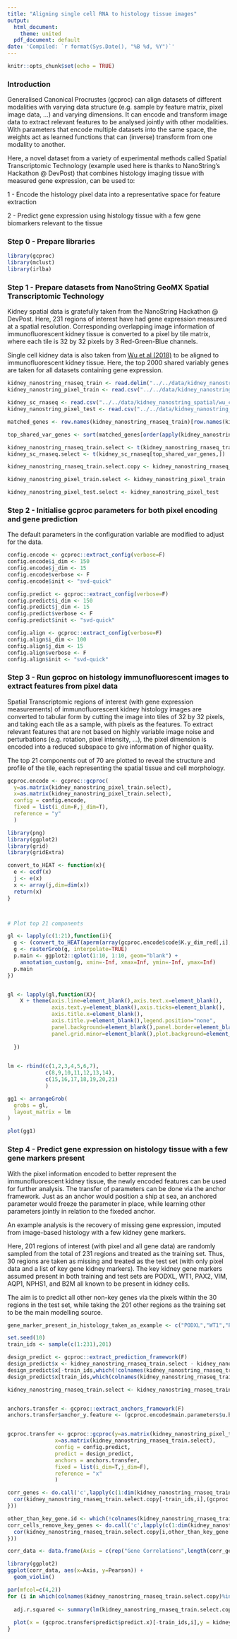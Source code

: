 ```yaml
---
title: "Aligning single cell RNA to histology tissue images"
output:
  html_document:
    theme: united
  pdf_document: default
date: 'Compiled: `r format(Sys.Date(), "%B %d, %Y")`'
---
```


```r
knitr::opts_chunk$set(echo = TRUE)
```

### Introduction

Generalised Canonical Procrustes (gcproc) can align datasets of different modalities with varying data structure (e.g. sample by feature matrix, pixel image data, ...) and varying dimensions. It can encode and transform image data to extract relevant features to be analysed jointly with other modalities. With parameters that encode multiple datasets into the same space, the weights act as learned functions that can (inverse) transform from one modality to another.

Here, a novel dataset from a variety of experimental methods called Spatial Transcriptomic Technology (example used here is thanks to NanoString's Hackathon @ DevPost) that combines histology imaging tissue with measured gene expression, can be used to:


1 - Encode the histology pixel data into a representative space for feature extraction

2 - Predict gene expression using histology tissue with a few gene biomarkers relevant to the tissue


### Step 0 - Prepare libraries

```r
library(gcproc)
library(mclust)
library(irlba)
```


### Step 1 - Prepare datasets from NanoString GeoMX Spatial Transcriptomic Technology

Kidney spatial data is gratefully taken from the NanoString Hackathon @ DevPost. Here, 231 regions of interest have had gene expression measured at a spatial resolution. Corresponding overlapping image information of immunofluorescent kidney tissue is converted to a pixel by tile matrix, where each tile is 32 by 32 pixels by 3 Red-Green-Blue channels. 

Single cell kidney data is also taken from [Wu et al (2018)](https://pubmed.ncbi.nlm.nih.gov/29980650/) to be aligned to immunofluorescent kidney tissue. Here, the top 2000 shared variably genes are taken for all datasets containing gene expression.

```r

kidney_nanostring_rnaseq_train <- read.delim("../../data/kidney_nanostring_spatial/Kidney_Raw_TargetCountMatrix.txt",row.names=1)
kidney_nanostring_pixel_train <- read.csv("../../data/kidney_nanostring_spatial/TRAIN_pixels_color.csv",row.names=1)

kidney_sc_rnaseq <- read.csv("../../data/kidney_nanostring_spatial/wu_counts.csv",row.names=1)
kidney_nanostring_pixel_test <- read.csv("../../data/kidney_nanostring_spatial/TEST_pixels_color.csv",row.names=1)

matched_genes <- row.names(kidney_nanostring_rnaseq_train)[row.names(kidney_nanostring_rnaseq_train) %in% row.names(kidney_sc_rnaseq)]

top_shared_var_genes <- sort(matched_genes[order(apply(kidney_nanostring_rnaseq_train[matched_genes,],1,var)+apply(kidney_sc_rnaseq[matched_genes,],1,var),decreasing = T)[1:2000]])

kidney_nanostring_rnaseq_train.select <- t(kidney_nanostring_rnaseq_train[top_shared_var_genes,])
kidney_sc_rnaseq.select <- t(kidney_sc_rnaseq[top_shared_var_genes,])

kidney_nanostring_rnaseq_train.select.copy <- kidney_nanostring_rnaseq_train.select <- kidney_nanostring_rnaseq_train.select

kidney_nanostring_pixel_train.select <- kidney_nanostring_pixel_train

kidney_nanostring_pixel_test.select <- kidney_nanostring_pixel_test


```


### Step 2 - Initialise gcproc parameters for both pixel encoding and gene prediction

The default parameters in the configuration variable are modified to adjust for the data.

```r

config.encode <- gcproc::extract_config(verbose=F)
config.encode$i_dim <- 150
config.encode$j_dim <- 15
config.encode$verbose <- F
config.encode$init <- "svd-quick"

config.predict <- gcproc::extract_config(verbose=F)
config.predict$i_dim <- 150
config.predict$j_dim <- 15
config.predict$verbose <- F
config.predict$init <- "svd-quick"

config.align <- gcproc::extract_config(verbose=F)
config.align$i_dim <- 100
config.align$j_dim <- 15
config.align$verbose <- F
config.align$init <- "svd-quick"

```


### Step 3 - Run gcproc on histology immunofluorescent images to extract features from pixel data

Spatial Transcriptomic regions of interest (with gene expression measurements) of immunofluorescent kidney histology images are converted to tabular form by cutting the image into tiles of 32 by 32 pixels, and taking each tile as a sample, with pixels as the features. To extract relevant features that are not based on highly variable image noise and perturbations (e.g. rotation, pixel intensity, ...), the pixel dimension is encoded into a reduced subspace to give information of higher quality.

The top 21 components out of 70 are plotted to reveal the structure and profile of the tile, each representing the spatial tissue and cell morphology.

```r

gcproc.encode <- gcproc::gcproc(
  y=as.matrix(kidney_nanostring_pixel_train.select),
  x=as.matrix(kidney_nanostring_pixel_train.select),
  config = config.encode,
  fixed = list(i_dim=F,j_dim=T),
  reference = "y"
  )

library(png)
library(ggplot2)
library(grid)
library(gridExtra)

convert_to_HEAT <- function(x){
  e <- ecdf(x)
  j <- e(x)
  x <- array(j,dim=dim(x))
  return(x)
}



# Plot top 21 components

gl <- lapply(c(1:21),function(i){
  g <- (convert_to_HEAT(aperm(array(gcproc.encode$code$K.y_dim_red[,i],dim=c(3,32,32)),c(2,3,1))))
  g <- rasterGrob(g, interpolate=TRUE)
  p.main <- ggplot2::qplot(1:10, 1:10, geom="blank") +
    annotation_custom(g, xmin=-Inf, xmax=Inf, ymin=-Inf, ymax=Inf)
  p.main
})


gl <- lapply(gl,function(X){
    X + theme(axis.line=element_blank(),axis.text.x=element_blank(),
              axis.text.y=element_blank(),axis.ticks=element_blank(),
              axis.title.x=element_blank(),
              axis.title.y=element_blank(),legend.position="none",
              panel.background=element_blank(),panel.border=element_blank(),panel.grid.major=element_blank(),
              panel.grid.minor=element_blank(),plot.background=element_blank())
    
  })
  

lm <- rbind(c(1,2,3,4,5,6,7),
            c(8,9,10,11,12,13,14),
            c(15,16,17,18,19,20,21)
            )

gg1 <- arrangeGrob(
  grobs = gl,
  layout_matrix = lm
)

plot(gg1)


```

### Step 4 - Predict gene expression on histology tissue with a few gene markers present

With the pixel information encoded to better represent the immunofluorescent kidney tissue, the newly encoded features can be used for further analysis. The transfer of parameters can be done via the anchor framework. Just as an anchor would position a ship at sea, an anchored parameter would freeze the parameter in place, while learning other parameters jointly in relation to the fixeded anchor.

An example analysis is the recovery of missing gene expression, imputed from image-based histology with a few kidney gene markers. 

Here, 201 regions of interest (with pixel and all gene data) are randomly sampled from the total of 231 regions and treated as the training set. Thus, 30 regions are taken as missing and treated as the test set (with only pixel data and a list of key gene kidney markers). The key kidney gene markers assumed present in both training and test sets are PODXL, WT1, PAX2, VIM, AQP1, NPHS1, and B2M all known to be present in kidney cells. 

The aim is to predict all other non-key genes via the pixels within the 30 regions in the test set, while taking the 201 other regions as the training set to be the main modelling source.

```r

gene_marker_present_in_histology_taken_as_example <- c("PODXL","WT1","PAX2","VIM","AQP1","NPHS1","B2M")

set.seed(10)
train_ids <- sample(c(1:231),201)

design_predict <- gcproc::extract_prediction_framework(F)
design_predict$x <- kidney_nanostring_rnaseq_train.select - kidney_nanostring_rnaseq_train.select
design_predict$x[-train_ids,which(!colnames(kidney_nanostring_rnaseq_train.select) %in% c(gene_marker_present_in_histology_taken_as_example))] <- 1
design_predict$x[train_ids,which(colnames(kidney_nanostring_rnaseq_train.select) %in% c(gene_marker_present_in_histology_taken_as_example))] <- 0

kidney_nanostring_rnaseq_train.select <- kidney_nanostring_rnaseq_train.select.copy*(1-design_predict$x) + do.call('cbind',lapply(c(1:dim(design_predict$x)[2]),function(X){(design_predict$x[,X])*median(kidney_nanostring_rnaseq_train.select.copy[which((1-design_predict$x)[,X]==1),X])}))


anchors.transfer <- gcproc::extract_anchors_framework(F)
anchors.transfer$anchor_y.feature <- (gcproc.encode$main.parameters$u.beta)


gcproc.transfer <- gcproc::gcproc(y=as.matrix(kidney_nanostring_pixel_train.select),
               x=as.matrix(kidney_nanostring_rnaseq_train.select),
               config = config.predict,
               predict = design_predict,
               anchors = anchors.transfer,
               fixed = list(i_dim=T,j_dim=F),
               reference = "x"
               )

corr_genes <- do.call('c',lapply(c(1:dim(kidney_nanostring_rnaseq_train.select.copy)[2]),function(i){
  cor(kidney_nanostring_rnaseq_train.select.copy[-train_ids,i],(gcproc.transfer$predict$predict.x)[-train_ids,i])
}))

other_than_key_gene.id <- which(!colnames(kidney_nanostring_rnaseq_train.select) %in% c(gene_marker_present_in_histology_taken_as_example))
corr_cells_remove_key_genes <- do.call('c',lapply(c(1:dim(kidney_nanostring_rnaseq_train.select.copy)[1])[-train_ids],function(i){
  cor(kidney_nanostring_rnaseq_train.select.copy[i,other_than_key_gene.id],(gcproc.transfer$predict$predict.x)[i,other_than_key_gene.id])
}))

corr_data <- data.frame(Axis = c(rep("Gene Correlations",length(corr_genes)),rep("Cell Correlations",length(corr_cells_remove_key_genes))), Pearson = c(corr_genes,corr_cells_remove_key_genes))

library(ggplot2)
ggplot(corr_data, aes(x=Axis, y=Pearson)) + 
  geom_violin()

par(mfcol=c(4,2))
for (i in which(colnames(kidney_nanostring_rnaseq_train.select.copy)%in%c("HLA-A","CD74","AQP2","KRT8","NPHS2","ITGB1","PAX8","PDGFRA"))){
  
  adj.r.squared <- summary(lm(kidney_nanostring_rnaseq_train.select.copy[-train_ids,i]~(gcproc.transfer$predict$predict.x)[-train_ids,i]))$adj.r.squared
  
  plot(x = (gcproc.transfer$predict$predict.x)[-train_ids,i],y = kidney_nanostring_rnaseq_train.select.copy[-train_ids,i],main=paste(colnames(kidney_nanostring_rnaseq_train.select)[i]," \n Adj. R^2: ",adj.r.squared,sep=""), xlab = "Predicted RNA levels", ylab = "Observed RNA levels",cex=1.5,pch=19)
}

```




